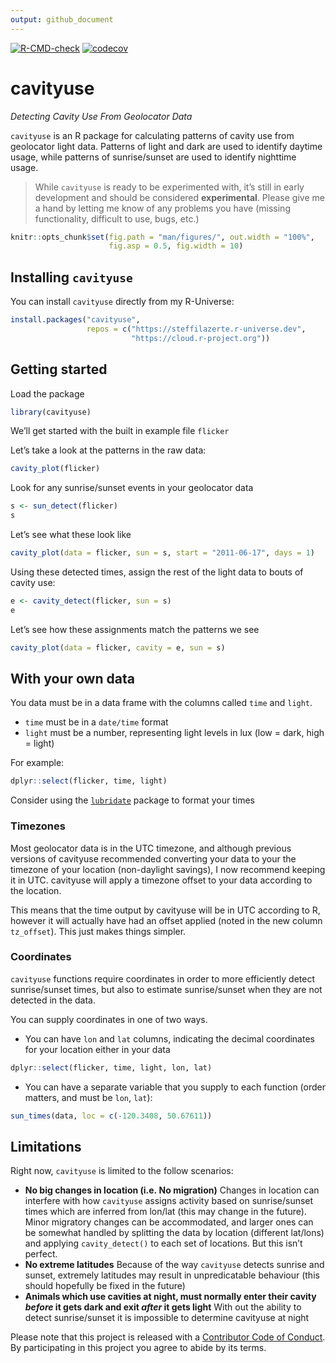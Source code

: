 ```yaml
---
output: github_document
---
```

<!-- badges: start -->
[![R-CMD-check](https://github.com/steffilazerte/cavityuse/workflows/R-CMD-check/badge.svg)](https://github.com/steffilazerte/cavityuse/actions)
[![codecov](https://codecov.io/gh/steffilazerte/cavityuse/branch/master/graph/badge.svg)](https://codecov.io/gh/steffilazerte/cavityuse)
<!-- badges: end -->

# cavityuse  
_Detecting Cavity Use From Geolocator Data_  

`cavityuse` is an R package for calculating patterns of cavity use from geolocator light data. Patterns of light and dark are used to identify daytime usage, while patterns of sunrise/sunset are used to identify nighttime usage.

> While `cavityuse` is ready to be experimented with, it's still in early development and should be considered **experimental**. Please give me a hand by letting me know of any problems you have (missing functionality, difficult to use, bugs, etc.)

```r
knitr::opts_chunk$set(fig.path = "man/figures/", out.width = "100%", 
                      fig.asp = 0.5, fig.width = 10)
```

## Installing `cavityuse`

You can install `cavityuse` directly from my R-Universe:

```r
install.packages("cavityuse", 
                 repos = c("https://steffilazerte.r-universe.dev", 
                           "https://cloud.r-project.org"))
```

## Getting started

Load the package
```r
library(cavityuse)
```

We'll get started with the built in example file `flicker`

Let's take a look at the patterns in the raw data:
```r
cavity_plot(flicker)
```

Look for any sunrise/sunset events in your geolocator data
```r
s <- sun_detect(flicker)
s
```

Let's see what these look like
```r
cavity_plot(data = flicker, sun = s, start = "2011-06-17", days = 1)
```

Using these detected times, assign the rest of the light data to bouts of cavity use:

```r
e <- cavity_detect(flicker, sun = s)
e
```

Let's see how these assignments match the patterns we see

```r
cavity_plot(data = flicker, cavity = e, sun = s)
```


## With your own data

You data must be in a data frame with the columns called `time` and `light`.

- `time` must be in a `date/time` format
- `light` must be a number, representing light levels in lux (low = dark, high = light)

For example:

```r
dplyr::select(flicker, time, light)
```

Consider using the [`lubridate`](https://lubridate.tidyverse.org/) package to format your times

### Timezones  

Most geolocator data is in the UTC timezone, and although previous versions of cavityuse recommended converting your data to your the timezone of your location (non-daylight savings), I now recommend 
keeping it in UTC. cavityuse will apply a timezone offset to your data according to the location.

This means that the time output by cavityuse will be in UTC according to R, however it will actually have had an offset applied (noted in the new column `tz_offset`). This just makes things simpler.
 
### Coordinates
`cavityuse` functions require coordinates in order to more efficiently detect sunrise/sunset times, but also to estimate sunrise/sunset when they are not detected in the data. 

You can supply coordinates in one of two ways.

- You can have `lon` and `lat` columns, indicating the decimal coordinates for your location either in your data
```r
dplyr::select(flicker, time, light, lon, lat)
```

- You can have a separate variable that you supply to each function (order matters, and must be `lon`, `lat`):
```r
sun_times(data, loc = c(-120.3408, 50.67611))
```


## Limitations

Right now, `cavityuse` is limited to the follow scenarios:

- **No big changes in location (i.e. No migration)**
  Changes in location can interfere with how `cavityuse` assigns activity based on sunrise/sunset times which are inferred from lon/lat (this may change in the future). Minor migratory changes can be accommodated, and larger ones can be somewhat handled by splitting the data by location (different lat/lons) and applying `cavity_detect()` to each set of locations. But this isn't perfect.
- **No extreme latitudes**
  Because of the way `cavityuse` detects sunrise and sunset, extremely latitudes may result in unpredicatable behaviour (this should hopefully be fixed in the future)
- **Animals which use cavities at night, must normally enter their cavity _before_ it gets dark and exit _after_ it gets light**
  With out the ability to detect sunrise/sunset it is impossible to determine cavityuse at night



Please note that this project is released with a [Contributor Code of Conduct](CONDUCT.md). By participating in this project you agree to abide by its terms.





